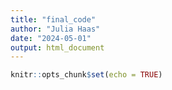 ---
title: "final_code"
author: "Julia Haas"
date: "2024-05-01"
output: html_document
---

```{r setup, include=FALSE}
knitr::opts_chunk$set(echo = TRUE)
```


```{r}

```

